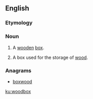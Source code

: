 ==English==

===Etymology===
{{compound|wood|box|lang=en}}

===Noun===
{{en-noun|es}}

# {{rfv-sense}} A [[wooden]] [[box]].
# A box used for the storage of [[wood]].

===Anagrams===
* [[boxwood#English|boxwood]]

[[ku:woodbox]]